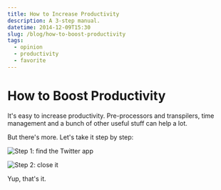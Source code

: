 ```yaml
---
title: How to Increase Productivity
description: A 3-step manual.
datetime: 2014-12-09T15:30
slug: /blog/how-to-boost-productivity
tags:
  - opinion
  - productivity
  - favorite
---
```


# How to Boost Productivity

It's easy to increase productivity. Pre-processors and transpilers, time management and a bunch of other useful stuff can help a lot.

But there's more. Let's take it step by step:

![Step 1: find the Twitter app](/images/content/how-to-boost-productivity/take-twitter.png)

![Step 2: close it](/images/content/how-to-boost-productivity/and-close-it.png)

Yup, that's it.
